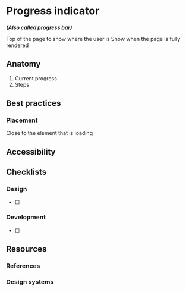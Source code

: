 # Progress indicator

**_(Also called progress bar)_**

Top of the page to show where the user is
Show when the page is fully rendered

## Anatomy

1. Current progress
2. Steps

## Best practices

### Placement

Close to the element that is loading

## Accessibility

## Checklists

### Design

- [ ]

### Development

- [ ]

## Resources

### References

### Design systems
